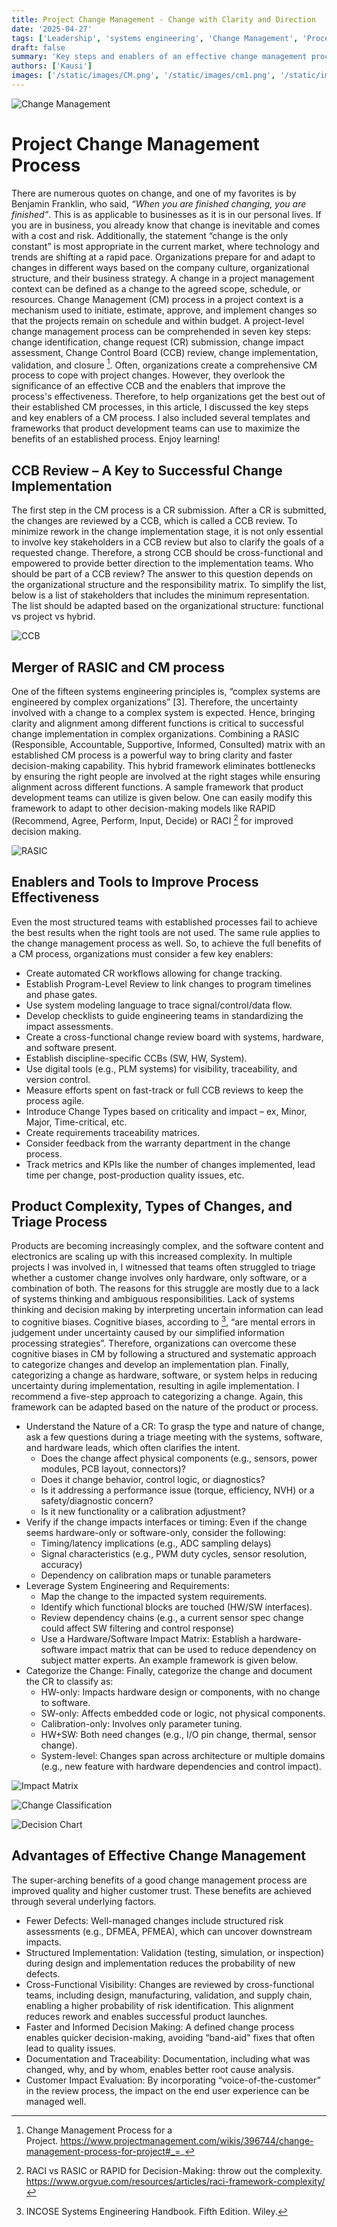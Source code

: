 ```yaml
---
title: Project Change Management - Change with Clarity and Direction
date: '2025-04-27'
tags: ['Leadership', 'systems engineering', 'Change Management', 'Process']
draft: false
summary: 'Key steps and enablers of an effective change management process.'
authors: ['Kausi']
images: ['/static/images/CM.png', '/static/images/cm1.png', '/static/images/cm2.png', '/static/images/cm3.png', '/static/images/cm4.png', '/static/images/cm5.png']
---
```


![Change Management](/static/images/CM.png)

# Project Change Management Process
There are numerous quotes on change, and one of my favorites is by Benjamin Franklin, who said, _“When you are finished changing, you are finished”_. This is as applicable to businesses as it is in our personal lives. If you are in business, you already know that change is inevitable and comes with a cost and risk. Additionally, the statement “change is the only constant” is most appropriate in the current market, where technology and trends are shifting at a rapid pace. Organizations prepare for and adapt to changes in different ways based on the company culture, organizational structure, and their business strategy. A change in a project management context can be defined as a change to the agreed scope, schedule, or resources. Change Management (CM) process in a project context is a mechanism used to initiate, estimate, approve, and implement changes so that the projects remain on schedule and within budget. A project-level change management process can be comprehended in seven key steps: change identification, change request (CR) submission, change impact assessment, Change Control Board (CCB) review, change implementation, validation, and closure [^1]. Often, organizations create a comprehensive CM process to cope with project changes. However, they overlook the significance of an effective CCB and the enablers that improve the process's effectiveness. Therefore, to help organizations get the best out of their established CM processes, in this article, I discussed the key steps and key enablers of a CM process. I also included several templates and frameworks that product development teams can use to maximize the benefits of an established process. Enjoy learning!
## CCB Review – A Key to Successful Change Implementation
The first step in the CM process is a CR submission. After a CR is submitted, the changes are reviewed by a CCB, which is called a CCB review. To minimize rework in the change implementation stage, it is not only essential to involve key stakeholders in a CCB review but also to clarify the goals of a requested change. Therefore, a strong CCB should be cross-functional and empowered to provide better direction to the implementation teams. Who should be part of a CCB review? The answer to this question depends on the organizational structure and the responsibility matrix. To simplify the list, below is a list of stakeholders that includes the minimum representation. The list should be adapted based on the organizational structure: functional vs project vs hybrid.

![CCB](/static/images/cm1.png)

## Merger of RASIC and CM process
One of the fifteen systems engineering principles is, “complex systems are engineered by complex organizations” [3]. Therefore, the uncertainty involved with a change to a complex system is expected. Hence, bringing clarity and alignment among different functions is critical to successful change implementation in complex organizations. Combining a RASIC (Responsible, Accountable, Supportive, Informed, Consulted) matrix with an established CM process is a powerful way to bring clarity and faster decision-making capability. This hybrid framework eliminates bottlenecks by ensuring the right people are involved at the right stages while ensuring alignment across different functions. A sample framework that product development teams can utilize is given below. One can easily modify this framework to adapt to other decision-making models like RAPID (Recommend, Agree, Perform, Input, Decide) or RACI [^2] for improved decision making.

![RASIC](/static/images/cm2.png)

## Enablers and Tools to Improve Process Effectiveness
Even the most structured teams with established processes fail to achieve the best results when the right tools are not used. The same rule applies to the change management process as well. So, to achieve the full benefits of a CM process, organizations must consider a few key enablers:
  - Create automated CR workflows allowing for change tracking.
  - Establish Program-Level Review to link changes to program timelines and phase gates.
  - Use system modeling language to trace signal/control/data flow.
  - Develop checklists to guide engineering teams in standardizing the impact assessments.
  - Create a cross-functional change review board with systems, hardware, and software present.
  - Establish discipline-specific CCBs (SW, HW, System).
  - Use digital tools (e.g., PLM systems) for visibility, traceability, and version control.
  - Measure efforts spent on fast-track or full CCB reviews to keep the process agile.
  - Introduce Change Types based on criticality and impact – ex, Minor, Major, Time-critical, etc.
  - Create requirements traceability matrices.
  - Consider feedback from the warranty department in the change process.
  - Track metrics and KPIs like the number of changes implemented, lead time per change, post-production quality issues, etc.
## Product Complexity, Types of Changes, and Triage Process
Products are becoming increasingly complex, and the software content and electronics are scaling up with this increased complexity. In multiple projects I was involved in, I witnessed that teams often struggled to triage whether a customer change involves only hardware, only software, or a combination of both. The reasons for this struggle are mostly due to a lack of systems thinking and ambiguous responsibilities. Lack of systems thinking and decision making by interpreting uncertain information can lead to cognitive biases. Cognitive biases, according to [^3], “are mental errors in judgement under uncertainty caused by our simplified information processing strategies”. Therefore, organizations can overcome these cognitive biases in CM by following a structured and systematic approach to categorize changes and develop an implementation plan. Finally, categorizing a change as hardware, software, or system helps in reducing uncertainty during implementation, resulting in agile implementation. I recommend a five-step approach to categorizing a change. Again, this framework can be adapted based on the nature of the product or process.
  - Understand the Nature of a CR: To grasp the type and nature of change, ask a few questions during a triage meeting with the systems, software, and hardware leads, which often clarifies the intent.
    - Does the change affect physical components (e.g., sensors, power modules, PCB layout, connectors)?
    - Does it change behavior, control logic, or diagnostics?
    - Is it addressing a performance issue (torque, efficiency, NVH) or a safety/diagnostic concern?
    - Is it new functionality or a calibration adjustment?
  - Verify if the change impacts interfaces or timing: Even if the change seems hardware-only or software-only, consider the following:
    - Timing/latency implications (e.g., ADC sampling delays)
    - Signal characteristics (e.g., PWM duty cycles, sensor resolution, accuracy)
    - Dependency on calibration maps or tunable parameters
  - Leverage System Engineering and Requirements:
    - Map the change to the impacted system requirements.
    - Identify which functional blocks are touched (HW/SW interfaces).
    - Review dependency chains (e.g., a current sensor spec change could affect SW filtering and control response)
    - Use a Hardware/Software Impact Matrix: Establish a hardware-software impact matrix that can be used to reduce dependency on subject matter experts. An example framework is given below.
  - Categorize the Change: Finally, categorize the change and document the CR to classify as:
    - HW-only: Impacts hardware design or components, with no change to software.
    - SW-only: Affects embedded code or logic, not physical components.
    - Calibration-only: Involves only parameter tuning.
    - HW+SW: Both need changes (e.g., I/O pin change, thermal, sensor change).
    - System-level: Changes span across architecture or multiple domains (e.g., new feature with hardware dependencies and control impact).

![Impact Matrix](/static/images/cm3.png)

![Change Classification](/static/images/cm4.png)

<Image alt="Decision Chart" src="/static/images/cm5.png" width={256} height={128} />

## Advantages of Effective Change Management
The super-arching benefits of a good change management process are improved quality and higher customer trust. These benefits are achieved through several underlying factors.
  - Fewer Defects: Well-managed changes include structured risk assessments (e.g., DFMEA, PFMEA), which can uncover downstream impacts.
  - Structured Implementation: Validation (testing, simulation, or inspection) during design and implementation reduces the probability of new defects.
  - Cross-Functional Visibility: Changes are reviewed by cross-functional teams, including design, manufacturing, validation, and supply chain, enabling a higher probability of risk identification. This alignment reduces rework and enables successful product launches.
  - Faster and Informed Decision Making: A defined change process enables quicker decision-making, avoiding “band-aid" fixes that often lead to quality issues.
  - Documentation and Traceability: Documentation, including what was changed, why, and by whom, enables better root cause analysis.
  - Customer Impact Evaluation: By incorporating “voice-of-the-customer” in the review process, the impact on the end user experience can be managed well.
[^1]: Change Management Process for a Project. https://www.projectmanagement.com/wikis/396744/change-management-process-for-project#_=_
[^2]: RACI vs RASIC or RAPID for Decision-Making: throw out the complexity. https://www.orgvue.com/resources/articles/raci-framework-complexity/
[^3]: INCOSE Systems Engineering Handbook. Fifth Edition. Wiley.
